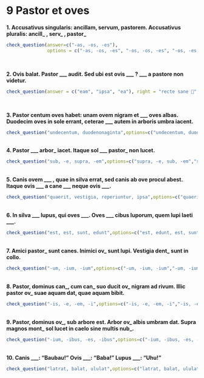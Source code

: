 # 9 Pastor et oves

**1. Accusativus singularis: ancillam, servum, pastorem. Accusativus pluralis: ancill_ , serv_ , pastor_**

```r
check_question(answer=c("-as, -os, -es"), 
               options = c("-as, -os, -es", "-os, -os, -es", "-os, -es, -as", "-as, -es, -os"), right = "probe 👌", wrong = "non ita ☹️", button_label = "Rectene dico?", type = "radio")
```
</br>

**2. Ovis balat. Pastor \_\_\_ audit. Sed ubi est ovis \_\_\_ ? \_\_\_ a pastore non videtur.** 

```r
check_question(answer = c("eam", "ipsa", "ea"), right = "recte sane 🙂", wrong = "cogitandum est 🤔", button_label = "Rectene dico?", type = "in_order")
```
</br>

**3. Pastor centum oves habet: unam ovem nigram et \_\_\_ oves albas. Duodecim oves in sole errant, ceterae \_\_\_ autem in arboris umbra iacent.**

```r
check_question("undecentum, duodenonaginta",options=c("undecentum, duodenonaginta","undenonaginta, duodenonagina","undenonaginta, duodeoctoginta","undecentum, duodeoctogina"),type="radio",button_label="Rectene dico?",right="Probe👌",wrong="Non hercle vero!😕")
```

</br>
**4. Pastor \_\_\_ arbor_ iacet. Itaque sol \_\_\_ pastor_ non lucet.**

```r
check_question("sub, -e, supra, -em",options=c("supra, -e, sub, -em","sub, -em, supra, -e","supra, -em, sub, -e","sub, -e, supra, -em"),type="radio",button_label="Rectene dico?",right="Sic est🤩",wrong="Cogitandum est🤔")
```

</br>
**5. Canis ovem \_\_\_ , quae in silva errat, sed canis ab ove procul abest. Itaque ovis \_\_\_ a cane \_\_\_ neque ovis \_\_\_.**

```r
check_question("quaerit, vestigia, reperiuntur, ipsa",options=c("quaerit, ipsa, reperitur, vestigia","quaerit, vestigia, reperiuntur, ipsa","reperit, vestigia, quaeruntur, ipsa","reperit, ipsa, quaeritur, vestigia"),type="radio",button_label="Rectene dico?",right="Ita, ut dicis👏",wrong="Quid ais?🤨")
```

</br>
**6. In silva \_\_\_ lupus, qui oves \_\_\_. Oves \_\_\_ cibus luporum, quem lupi laeti \_\_\_.**

```r
check_question("est, est, sunt, edunt",options=c("est, edunt, est, sunt","est, est, sunt, edunt","est, edunt, sunt, est","est, est, edunt, sunt"),type="radio",button_label="Rectene dico?",right="Optime!👍",wrong="Minime😔")
```

</br>
**7. Amici pastor_ sunt canes. Inimici ov_ sunt lupi. Vestigia dent_ sunt in collo.**

```r
check_question("-um, -ium, -ium",options=c("-um, -ium, -ium","-um, -ium, -um","-ium, -ium, -um","-um, -um, -ium"),type="radio",button_label="Rectene dico?",right="Recte sane🙂",wrong="Non ita😿")
```

</br>
**8. Pastor, dominus can_, cum can_ suo ducit ov_ nigram ad rivum. Illic pastor ov_ suae aquam dat, quae aquam bibit.**

```r
check_question("-is, -e, -em, -i",options=c("-is, -e, -em, -i","-is, -e, -am, -i","-is, -o, -em, -ae","-is, -o, -am, -ae"),type="radio",button_label="Rectene dico?",right="Probe👌",wrong="Non hercle vero!😕")
```

</br>
**9. Pastor, dominus ov_, sub arbore est. Arbor ov_ albis umbram dat. Supra magnos mont_ sol lucet in caelo sine multis nub_.**

```r
check_question("-ium, -ibus, -es, -ibus",options=c("-ium, -ibus, -es, -ibus","-ium, -is, -os, -is","-ium, -ibus, -es, -is","-ium, -is, -os, -ibus"),type="radio",button_label="Rectene dico?",right="Sic est🤩",wrong="Cogitandum est🤔")
```

</br>
**10. Canis \_\_\_: "Baubau!" Ovis \_\_\_: "Baba!" Lupus \_\_\_: "Uhu!"**

```r
check_question("latrat, balat, ululat",options=c("latrat, balat, ululat","ululat, latrat, balat","ululat, balat, latrat","balat, latrat, ululat"),type="radio",button_label="Rectene dico?",right="Ita, ut dicis👏",wrong="Quid ais?🤨")
```

</br>